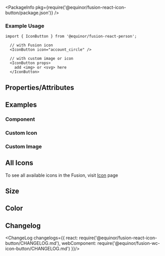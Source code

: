 
<Meta title="Icon/IconButton" />

<PackageInfo pkg={require('@equinor/fusion-react-icon-button/package.json')} />

### Example Usage

```tsx
import { IconButton } from '@equinor/fusion-react-person';

  // with Fusion icon
  <IconButton icon="account_circle" />

  // with custom image or icon
  <IconButton props>
    add <img> or <svg> here
  </IconButton>
```

## Properties/Attributes

<ArgsTable of={IconButton} />

## Examples

### Component

<Canvas>
  <Story id="examples-iconbutton--component" />
</Canvas>

### Custom Icon
<Canvas>
  <Story id="examples-iconbutton--custom-icon" />
</Canvas>

### Custom Image
<Canvas>
  <Story id="examples-iconbutton--custom-image" />
</Canvas>

## All Icons
To see all available icons in the Fusion, visit [Icon](?path=/docs/data-icon--page) page

## Size
<Story id="snapshots-iconbutton--size" />

## Color
<Story id="snapshots-iconbutton--color" />

## Changelog

<ChangeLog changelogs={{
  react: require('@equinor/fusion-react-icon-button/CHANGELOG.md'), 
  webComponent: require('@equinor/fusion-wc-icon-button/CHANGELOG.md')
}}/>

